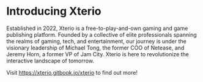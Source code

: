 # Introducing Xterio
 
Established in 2022, Xterio is a free-to-play-and-own gaming and game publishing platform. Founded by a collective of elite professionals spanning the realms of gaming, tech, and entertainment, our journey is under the visionary leadership of Michael Tong, the former COO of Netease, and Jeremy Horn, a former VP of Jam City. Xterio is here to revolutionize the interactive landscape of tomorrow.

Visit https://xterio.gitbook.io/xterio to find out more!

